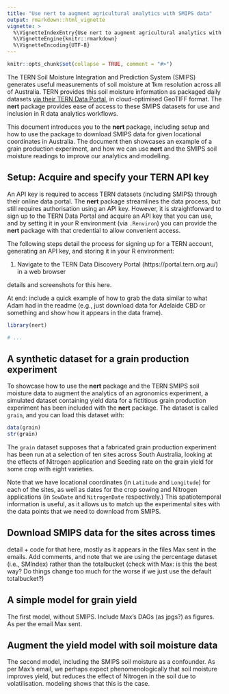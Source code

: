 ```yaml
---
title: "Use nert to augment agricultural analytics with SMIPS data"
output: rmarkdown::html_vignette
vignette: >
  %\VignetteIndexEntry{Use nert to augment agricultural analytics with SMIPS data}
  %\VignetteEngine{knitr::rmarkdown}
  %\VignetteEncoding{UTF-8}
---
```


```r
knitr::opts_chunk$set(collapse = TRUE, comment = "#>")
```

The TERN Soil Moisture Integration and Prediction System (SMIPS) generates
useful measurements of soil moisture at 1km resolution across all of Australia.
TERN provides this soil moisture information as packaged daily datasets [via
their TERN Data Portal](https://data.tern.org.au/model-derived/smips/), in
cloud-optimised GeoTIFF format. The **nert** package provides ease of access
to these SMIPS datasets for use and inclusion in R data analytics workflows.

This document introduces you to the **nert** package, including setup and
how to use the package to download SMIPS data for given locational coordinates
in Australia. The document then showcases an example of a grain production
experiment, and how we can use **nert** and the SMIPS soil moisture readings
to improve our analytics and modelling.

## Setup: Acquire and specify your TERN API key

An API key is required to access TERN datasets (including SMIPS) through 
their online data portal. The **nert** package streamlines the data process,
but still requires authorisation using an API key. However, it is
straightforward to sign up to the TERN Data Portal and acquire an API key that
you can use, and by setting it in your R environment (via `.Renviron`) you
can provide the **nert** package with that credential to allow convenient
access.

The following steps detail the process for signing up for a TERN account,
generating an API key, and storing it in your R environment:

 1. Navigate to the TERN Data Discovery Portal (https://portal.tern.org.au/) in 
a web browser


details and screenshots for this here. 

At end: include a quick example of how to
grab the data similar to what Adam had in the readme (e.g., just download
data for Adelaide CBD or something and show how it appears in the data frame).

```r
library(nert)

# ...
```


## A synthetic dataset for a grain production experiment

To showcase how to use the **nert** package and the TERN SMIPS soil moisture
data to augment the analytics of an agronomics experiment, a simulated
dataset containing yield data for a fictitious grain production experiment has
been included with the **nert** package. The dataset is called `grain`, and 
you can load this dataset with:

```r
data(grain)
str(grain)
```

The `grain` dataset supposes that a fabricated grain production experiment has
been run at a selection of ten sites across South Australia, looking at the
effects of Nitrogen application and Seeding rate on the grain yield for some
crop with eight varieties. 

Note that we have locational coordinates (in `Latitude` and
`Longitude`) for each of the sites, as well as dates for the crop sowing and 
Nitrogen applications (in `SowDate` and `NitrogenDate` respectively.) This
spatiotemporal information is useful, as it allows us to match up the
experimental sites with the data points that we need to download from SMIPS.

## Download SMIPS data for the sites across times

detail + code for that here, mostly as it appears in the files Max sent in
the emails. Add comments, and note that we are using the
percentage dataset (i.e., SMIndex) rather than the totalbucket (check with 
Max: is this the best way? Do things change too much for the worse if we
just use the default totalbucket?)

## A simple model for grain yield

The first model, without SMIPS. Include Max's DAGs (as jpgs?) as figures. As
per the email Max sent.

## Augment the yield model with soil moisture data

The second model, including the SMIPS soil moisture as a confounder. As per
Max's email, we perhaps expect phenomenologically that soil moisture improves 
yield, but reduces the effect of Nitrogen in the soil due to volatilisation.
modeling shows that this is the case.
